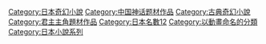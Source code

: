 {{catmore}}
{{DEFAULTSORT:Jūni Kokuki}}
[[Category:日本奇幻小說|Category:日本奇幻小說]]
[[Category:中国神话题材作品|Category:中国神话题材作品]]
[[Category:古典奇幻小說|Category:古典奇幻小說]]
[[Category:君主主角題材作品|Category:君主主角題材作品]]
[[Category:日本名數12|Category:日本名數12]]
[[Category:以動畫命名的分類|Category:以動畫命名的分類]]
[[Category:日本小說系列|Category:日本小說系列]]